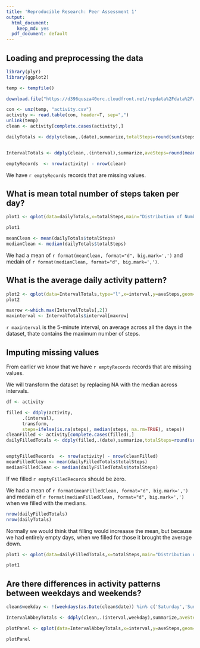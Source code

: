 ```yaml
---
title: 'Reproducible Research: Peer Assessment 1'
output:
  html_document:
    keep_md: yes
  pdf_document: default
---
```



## Loading and preprocessing the data

```r
library(plyr)
library(ggplot2)

temp <- tempfile()

download.file("https://d396qusza40orc.cloudfront.net/repdata%2Fdata%2Factivity.zip", temp,"curl")

con <- unz(temp, "activity.csv")
activity <- read.table(con, header=T, sep=",")
unlink(temp)
clean <- activity[complete.cases(activity),]

dailyTotals <- ddply(clean,.(date),summarize,totalSteps=round(sum(steps),2))


IntervalTotals <- ddply(clean,.(interval),summarize,aveSteps=round(mean(steps),2))

emptyRecords  <- nrow(activity) - nrow(clean)

```

We have `r emptyRecords` records that are missing values.

## What is mean total number of steps taken per day?

```r
plot1 <- qplot(data=dailyTotals,x=totalSteps,main="Distribution of Number of Steps",ylab="Number of days with these step counts",xlab="Steps take during a day",Nubinwidth=1000)

plot1
```

```r
meanClean <- mean(dailyTotals$totalSteps)
medianClean <- median(dailyTotals$totalSteps)

```

We had a mean of `r format(meanClean, format="d", big.mark=',')` and medain of `r format(medianClean, format="d", big.mark=',')`.

## What is the average daily activity pattern?


```r
plot2 <- qplot(data=IntervalTotals,type="l",x=interval,y=aveSteps,geom="line",ylab="Average Steps taking durning the Interval",xlab="15 minute interval during the Day") 
plot2

```

```r
maxrow <-which.max(IntervalTotals[,2])
maxinterval <- IntervalTotals$interval[maxrow]
```

`r maxinterval` is the 5-minute interval, on average across all the days in the dataset, thate contains the maximum number of steps.


## Imputing missing values

From earlier we know that we have `r emptyRecords` records that are missing values.

We will transform the dataset by replacing NA with the median across intervals.

```r

df <- activity

filled <- ddply(activity, 
      .(interval), 
      transform, 
      steps=ifelse(is.na(steps), median(steps, na.rm=TRUE), steps))
cleanFilled <- activity[complete.cases(filled),]
dailyFilledTotals <- ddply(filled,.(date),summarize,totalSteps=round(sum(steps),2))


emptyFilledRecords  <- nrow(activity) - nrow(cleanFilled)
meanFilledClean <- mean(dailyFilledTotals$totalSteps)
medianFilledClean <- median(dailyFilledTotals$totalSteps)


```



If we filled `r emptyFilledRecords` should be zero.

We had a mean of `r format(meanFilledClean, format="d", big.mark=',')` and medain of `r format(medianFilledClean, format="d", big.mark=',')` when we filled with the medians.

```r
nrow(dailyFilledTotals)
nrow(dailyTotals)
```

Normally we would think that filling would increaase the mean, but because we had entirely empty days, when we filled for those it brought the average down.


```r
plot1 <- qplot(data=dailyFilledTotals,x=totalSteps,main="Distribution of Number of Steps after NA",ylab="Number of days with these step counts",xlab="Steps take during a day",Nubinwidth=1000)

plot1
```

## Are there differences in activity patterns between weekdays and weekends?


```r
clean$weekday <- !(weekdays(as.Date(clean$date)) %in% c('Saturday','Sunday')) 

IntervalAbbeyTotals <- ddply(clean,.(interval,weekday),summarize,aveSteps=round(mean(steps),2))
```


```r
plotPanel <- qplot(data=IntervalAbbeyTotals,x=interval,y=aveSteps,geom="line",ylab="Number of Steps",xlab="Interval") + facet_wrap(  ~  weekday, ncol=1)

plotPanel

```

